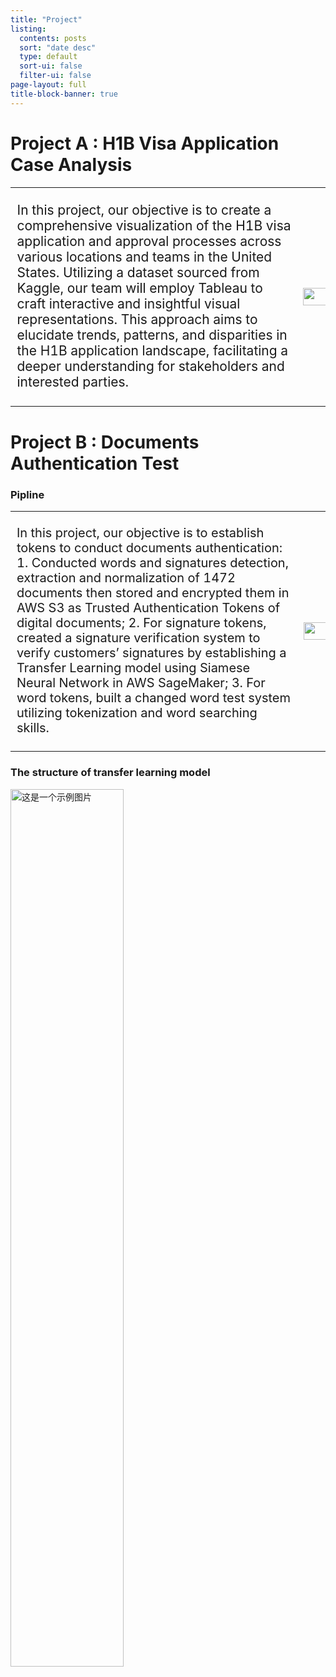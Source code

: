 ```yaml
---
title: "Project"
listing: 
  contents: posts
  sort: "date desc"
  type: default
  sort-ui: false
  filter-ui: false
page-layout: full
title-block-banner: true
---
```


# Project A : H1B Visa Application Case Analysis

<table>
<tr>
<td style="padding-right: 10px;font-size: 21px;">

In this project, our objective is to create a comprehensive visualization of the H1B visa application and approval processes across various locations and teams in the United States. Utilizing a dataset sourced from Kaggle, our team will employ Tableau to craft interactive and insightful visual representations. This approach aims to elucidate trends, patterns, and disparities in the H1B application landscape, facilitating a deeper understanding for stakeholders and interested parties.

</td>
<td style="text-align: right;">

<img src="WechatIMG1299.png" alt="这是一个示例图片" style="width: 245%; max-width: 8000px;">

</td>
</tr>
</table>




# Project B : Documents Authentication Test 

### Pipline

<table>
<tr>
<td style="padding-right: 10px;font-size: 20px;">

In this project, our objective is to establish tokens to conduct documents authentication: 1. Conducted words and signatures detection, extraction and normalization of 1472 documents then stored and encrypted them in AWS S3 as Trusted Authentication Tokens of digital documents; 2. For signature tokens, created a signature verification system to verify customers’ signatures by establishing a Transfer Learning model using Siamese Neural Network in AWS SageMaker; 3. For word tokens, built a changed word test system utilizing tokenization and word searching skills.

</td>
<td style="text-align: right;">

<img src="WechatIMG1287.png" alt="这是一个示例图片" style="width: 255%; max-width: 8000px;">

</td>
</tr>
</table>


### The structure of transfer learning model

<img src="WechatIMG1290.png" alt="这是一个示例图片" style="width: 60%; display: block; margin-left: 0; margin-right: auto;" />






